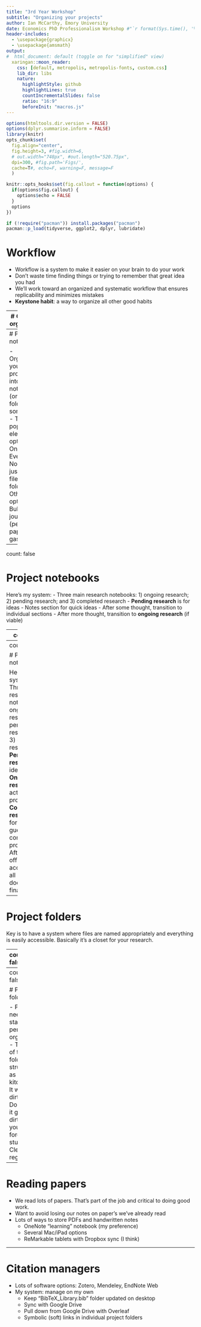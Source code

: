 ```yaml
---
title: "3rd Year Workshop"
subtitle: "Organizing your projects"
author: Ian McCarthy, Emory University
date: Economics PhD Professionalism Workshop #"`r format(Sys.time(), '%d %B %Y')`"
header-includes: 
  - \usepackage{graphicx}
  - \usepackage{amsmath}
output:
#  html_document: default (toggle on for "simplified" view)
  xaringan::moon_reader:
    css: [default, metropolis, metropolis-fonts, custom.css] 
    lib_dir: libs
    nature:
      highlightStyle: github
      highlightLines: true
      countIncrementalSlides: false
      ratio: "16:9"
      beforeInit: "macros.js"
---
```


<!-- Adjust some CSS code for font size, maintain R code font size -->
<style type="text/css">
.remark-slide-content {
    font-size: 30px;
    padding: 1em 2em 1em 2em;    
}
.remark-code, .remark-inline-code { 
    font-size: 20px;
}
</style>


<!-- Set R options for how code chunks are displayed and load packages -->
```r
options(htmltools.dir.version = FALSE)
options(dplyr.summarise.inform = FALSE)
library(knitr)
opts_chunk$set(
  fig.align="center",  
  fig.height=3, #fig.width=6,
  # out.width="748px", #out.length="520.75px",
  dpi=300, #fig.path='Figs/',
  cache=T#, echo=F, warning=F, message=F
  )

knitr::opts_hooks$set(fig.callout = function(options) {
  if(options$fig.callout) {
    options$echo = FALSE
  }
  options
})

if (!require("pacman")) install.packages("pacman")
pacman::p_load(tidyverse, ggplot2, dplyr, lubridate)
```

# Workflow

- Workflow is a system to make it easier on your brain to do your work
- Don't waste time finding things or trying to remember that great idea you had
- We'll work toward an organized and systematic workflow that ensures replicability and minimizes mistakes
- **Keystone habit**: a way to organize all other good habits

---
# Getting organized

In the etiquette section, we talked about some very general tips for staying organized. This will be specific to research. Here, we'll cover strategies to organize...
1. notes for your research project
2. your project folders
3. notes on papers you've read
4. papers you're citing

---
# Project notebooks

- Organize your projects into notebooks (or folders) of some kind
- Two popular electronic options: OneNote, Evernote, Notion, just text files in a folder
- Other options: Bullet journals (pen and paper, gasp!)

---
count: false

# Project notebooks

Here's my system:
- Three main research notebooks: 1) ongoing research; 2) pending research; and 3) completed research
- **Pending research** is for ideas
    - Notes section for quick ideas
    - After some thought, transition to individual sections
    - After more thought, transition to **ongoing research** (if viable)

---
count: false

# Project notebooks

Here's my system:
- Three main research notebooks: 1) ongoing research; 2) pending research; and 3) completed research
- **Pending research** is for ideas
- **Ongoing research** is for actual working projects
    - Section for each project
    - Subsections for "meeting notes", "drafts", and "ideas/thoughts"
    

---
count: false

# Project notebooks

Here's my system:
- Three main research notebooks: 1) ongoing research; 2) pending research; and 3) completed research
- **Pending research** is for ideas
- **Ongoing research** is for actual working projects
- **Completed research** is for, you guessed it, completed projects
    - After paper is officially accepted and all supporting documentation finalized


---
# Project folders

Key is to have a system where files are named appropriately and everything is easily accessible. Basically it's a closet for your research.

---
count: false

# Project folders

.pre[
```
project
|   README.md
|   RunRender.Rmd
|   paper.Rmd
|   abstract.Rmd
|   presentation.Rmd
|   BibTeX.tex (google drive link)
|
|---analysis
|   |   _build-data.R
|   |   _analysis.R
|   |   1_data1.R
|   |   2_data2.R
|   |   README.md (optional)
|
|---data
|   |   final_dat1.Rds (or csv)
|   |   final_dat2.Rds (or csv)
|
|---output
|   |   table1.tex
|   |   figure1.png
```
]

---
count: false

# Project folders

- Project need not start out perfectly organized
- Think of the folder/file structure as your kitchen
    - It will get dirty
    - Don't let it get so dirty that you forget stuff
    - Clean up regularly!

---
# Reading papers

- We read lots of papers. That's part of the job and critical to doing good work. 
- Want to avoid losing our notes on paper's we've already read
- Lots of ways to store PDFs and handwritten notes
    - OneNote "learning" notebook (my preference)
    - Several Mac/iPad options
    - ReMarkable tablets with Dropbox sync (I think)
    

---
# Citation managers

- Lots of software options: Zotero, Mendeley, EndNote Web
- My system: manage on my own
  - Keep "BibTeX_Library.bib" folder updated on desktop
  - Sync with Google Drive
  - Pull down from Google Drive with Overleaf
  - Symbolic (soft) links in individual project folders
